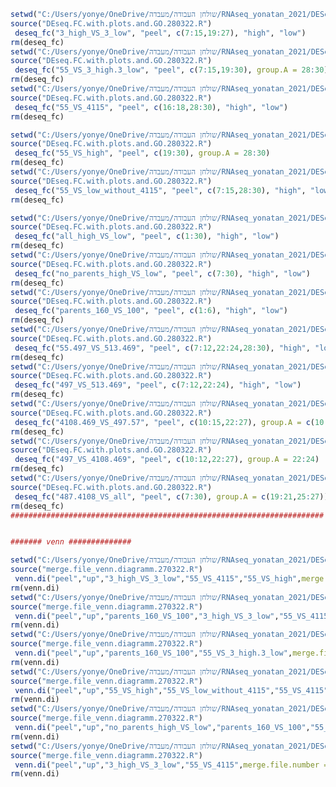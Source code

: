 ```{r eval=FALSE, include=FALSE}

setwd("C:/Users/yonye/OneDrive/שולחן העבודה/מעבדה/RNAseq_yonatan_2021/DESeq2")
source("DEseq.FC.with.plots.and.GO.280322.R")
 deseq_fc("3_high_VS_3_low", "peel", c(7:15,19:27), "high", "low")
rm(deseq_fc)
setwd("C:/Users/yonye/OneDrive/שולחן העבודה/מעבדה/RNAseq_yonatan_2021/DESeq2")
source("DEseq.FC.with.plots.and.GO.280322.R")
 deseq_fc("55_VS_3_high.3_low", "peel", c(7:15,19:30), group.A = 28:30)
rm(deseq_fc)
setwd("C:/Users/yonye/OneDrive/שולחן העבודה/מעבדה/RNAseq_yonatan_2021/DESeq2")
source("DEseq.FC.with.plots.and.GO.280322.R")
 deseq_fc("55_VS_4115", "peel", c(16:18,28:30), "high", "low")
rm(deseq_fc)
```
```{r eval=FALSE, include=FALSE}
setwd("C:/Users/yonye/OneDrive/שולחן העבודה/מעבדה/RNAseq_yonatan_2021/DESeq2")
source("DEseq.FC.with.plots.and.GO.280322.R")
 deseq_fc("55_VS_high", "peel", c(19:30), group.A = 28:30)
rm(deseq_fc)
setwd("C:/Users/yonye/OneDrive/שולחן העבודה/מעבדה/RNAseq_yonatan_2021/DESeq2")
source("DEseq.FC.with.plots.and.GO.280322.R")
 deseq_fc("55_VS_low_without_4115", "peel", c(7:15,28:30), "high", "low")
rm(deseq_fc)
```
```{r}
setwd("C:/Users/yonye/OneDrive/שולחן העבודה/מעבדה/RNAseq_yonatan_2021/DESeq2")
source("DEseq.FC.with.plots.and.GO.280322.R")
 deseq_fc("all_high_VS_low", "peel", c(1:30), "high", "low")
rm(deseq_fc)
setwd("C:/Users/yonye/OneDrive/שולחן העבודה/מעבדה/RNAseq_yonatan_2021/DESeq2")
source("DEseq.FC.with.plots.and.GO.280322.R")
 deseq_fc("no_parents_high_VS_low", "peel", c(7:30), "high", "low")
rm(deseq_fc)
setwd("C:/Users/yonye/OneDrive/שולחן העבודה/מעבדה/RNAseq_yonatan_2021/DESeq2")
source("DEseq.FC.with.plots.and.GO.280322.R")
 deseq_fc("parents_160_VS_100", "peel", c(1:6), "high", "low")
rm(deseq_fc)
setwd("C:/Users/yonye/OneDrive/שולחן העבודה/מעבדה/RNAseq_yonatan_2021/DESeq2")
source("DEseq.FC.with.plots.and.GO.280322.R")
 deseq_fc("55.497_VS_513.469", "peel", c(7:12,22:24,28:30), "high", "low")
rm(deseq_fc)
setwd("C:/Users/yonye/OneDrive/שולחן העבודה/מעבדה/RNAseq_yonatan_2021/DESeq2")
source("DEseq.FC.with.plots.and.GO.280322.R")
 deseq_fc("497_VS_513.469", "peel", c(7:12,22:24), "high", "low")
rm(deseq_fc)
setwd("C:/Users/yonye/OneDrive/שולחן העבודה/מעבדה/RNAseq_yonatan_2021/DESeq2")
source("DEseq.FC.with.plots.and.GO.280322.R")
 deseq_fc("4108.469_VS_497.57", "peel", c(10:15,22:27), group.A = c(10:12,25:27))
rm(deseq_fc)
setwd("C:/Users/yonye/OneDrive/שולחן העבודה/מעבדה/RNAseq_yonatan_2021/DESeq2")
source("DEseq.FC.with.plots.and.GO.280322.R")
 deseq_fc("497_VS_4108.469", "peel", c(10:12,22:27), group.A = 22:24)
rm(deseq_fc)
setwd("C:/Users/yonye/OneDrive/שולחן העבודה/מעבדה/RNAseq_yonatan_2021/DESeq2")
source("DEseq.FC.with.plots.and.GO.280322.R")
 deseq_fc("487.4108_VS_all", "peel", c(7:30), group.A = c(19:21,25:27))
rm(deseq_fc)
######################################################################


####### venn ##############

setwd("C:/Users/yonye/OneDrive/שולחן העבודה/מעבדה/RNAseq_yonatan_2021/DESeq2")
source("merge.file_venn.diagramm.270322.R")
 venn.di("peel","up","3_high_VS_3_low","55_VS_4115","55_VS_high",merge.file.number = "1")
rm(venn.di)
setwd("C:/Users/yonye/OneDrive/שולחן העבודה/מעבדה/RNAseq_yonatan_2021/DESeq2")
source("merge.file_venn.diagramm.270322.R")
 venn.di("peel","up","parents_160_VS_100","3_high_VS_3_low","55_VS_4115",merge.file.number = "2")
rm(venn.di)
setwd("C:/Users/yonye/OneDrive/שולחן העבודה/מעבדה/RNAseq_yonatan_2021/DESeq2")
source("merge.file_venn.diagramm.270322.R")
 venn.di("peel","up","parents_160_VS_100","55_VS_3_high.3_low",merge.file.number = "3")
rm(venn.di)
setwd("C:/Users/yonye/OneDrive/שולחן העבודה/מעבדה/RNAseq_yonatan_2021/DESeq2")
source("merge.file_venn.diagramm.270322.R")
 venn.di("peel","up","55_VS_high","55_VS_low_without_4115","55_VS_4115",merge.file.number = "4")
rm(venn.di)
setwd("C:/Users/yonye/OneDrive/שולחן העבודה/מעבדה/RNAseq_yonatan_2021/DESeq2")
source("merge.file_venn.diagramm.270322.R")
 venn.di("peel","up","no_parents_high_VS_low","parents_160_VS_100","55_VS_3_high.3_low","55_VS_low_without_4115",merge.file.number = "5")
rm(venn.di)
setwd("C:/Users/yonye/OneDrive/שולחן העבודה/מעבדה/RNAseq_yonatan_2021/DESeq2")
source("merge.file_venn.diagramm.270322.R")
 venn.di("peel","up","3_high_VS_3_low","55_VS_4115",merge.file.number = "6")
rm(venn.di)

```
